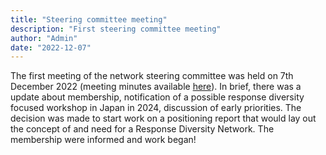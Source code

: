 ```yaml
---
title: "Steering committee meeting"
description: "First steering committee meeting"
author: "Admin"
date: "2022-12-07"
---
```


The first meeting of the network steering committee was held on 7th December 2022 (meeting minutes available [here](https://github.com/ResponseDiversityNetwork/RDN-website/tree/main/assets/sc_meeting_mins)).
In brief, there was a update about membership, notification of a possible response diversity focused workshop in Japan in 2024, discussion of early priorities.
The decision was made to start work on a positioning report that would lay out the concept of and need for a Response Diversity Network.
The membership were informed and work began!
